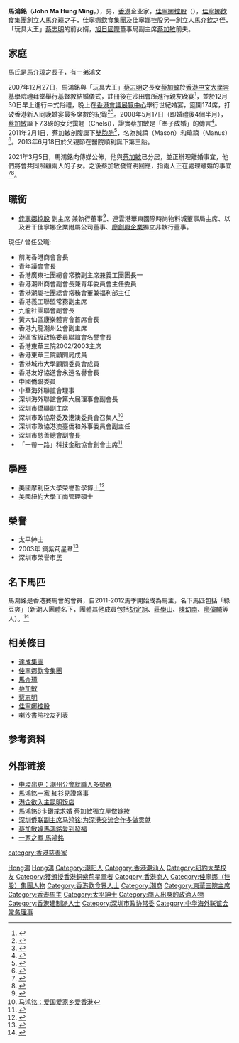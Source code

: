 {{Infobox person
| 姓名      = 馬鴻銘
| 出生日期  = {{birth year and age|1967}}
| 国籍      = {{CHN-HKG}}
| 配偶      = {{marriage|[[蔡加敏|蔡加敏]]|December 27, 2007|2021|end=divorced}}
| 教育程度  = [[美國|美國]]美國摩利臣大學榮譽哲學博士<br> 美國紐約大學工商管理碩士<br>喇沙書院
| 组织      = [[佳寧娜飲食集團|佳寧娜飲食集團]]<br>[[佳寧娜控股|佳寧娜控股]]<br>[[華東城|華東城]]             
| 职业      = 企業家
| relatives = [[馬介璋|馬介璋]](父)<ref>{{Cite web |url=https://www.e123.hk/ElderlyPro/details/650706/77/ |title=財經人物：佳寧娜太子爺非洲創業「子女唔應我」 幸妻蔡加敏力撐 |access-date=2019-04-17 |archive-date=2019-04-17 |archive-url=https://web.archive.org/web/20190417141834/https://www.e123.hk/ElderlyPro/details/650706/77/ |dead-url=no }}</ref><br>[[馬鴻文|馬鴻文]](弟)<br>[[馬介欽|馬介欽]](叔父)
| children = 馬靄翹<br>{{birth date and age|2008|5|17}}<br>馬誠禧<br>{{birth date and age|2011|2|1}}<br>馬瑋禧<br>{{birth date and age|2011|2|1}}
}}
'''馬鴻銘'''{{BBSHK}}{{JP}}（'''John Ma Hung Ming'''，{{bd|1967年||catIdx=Ma馬}}），男，[[香港|香港]]企业家，[[佳寧娜控股|佳寧娜控股]]（{{hkex2|126}}），[[佳寧娜飲食集團|佳寧娜飲食集團]]創立人[[馬介璋|馬介璋]]之子，[[佳寧娜飲食集團|佳寧娜飲食集團]]及[[佳寧娜控股|佳寧娜控股]]另一創立人[[馬介欽|馬介欽]]之侄，「玩具大王」[[蔡志明|蔡志明]]的前女婿，[[旭日國際|旭日國際]]董事局副主席[[蔡加敏|蔡加敏]]前夫。

==家庭==
馬氏是[[馬介璋|馬介璋]]之長子，有一弟鴻文

2007年12月27日，馬鴻銘與「玩具大王」[[蔡志明|蔡志明]]之長女[[蔡加敏|蔡加敏]]於[[香港中文大學|香港中文大學]][[崇基學院|崇基學院]]禮拜堂舉行[[基督教|基督教]]結婚儀式，註冊後在[[香港賽馬會沙田會所|沙田會所]]進行親友晚宴<ref>{{cite news |language=zh-hk |url=http://ol.mingpao.com/cfm/star5.cfm?File=20071228/saa01/maa1h.txt |title=蔡加敏嫁馬鴻銘愛到發福 玩具大王女兒出閣 200萬贈員工 |publisher=[[明報|''ol.mingpao.com'']] |date=2007-12-28 |accessdate=2012-02-20 |archive-date=2019-06-10 |archive-url=https://web.archive.org/web/20190610022536/https://ol.mingpao.com/cfm/star5.cfm?File=20071228%2Fsaa01%2Fmaa1h.txt |dead-url=no }}</ref>，並於12月30日早上進行中式俗禮，晚上在[[香港會議展覽中心|香港會議展覽中心]]舉行世紀婚宴，筵開174席，打破香港新人同晚婚宴最多席數的紀錄<ref>{{Cite web|title=玩具大王女兒蔡加敏結束14年婚姻|url=https://std.stheadline.com/daily/article/2338925/日報-娛樂-玩具大王女兒蔡加敏結束14年婚姻|access-date=2021-05-23|last=星島日報|work=std.stheadline.com|language=zh-Hant-HK|archive-date=2021-05-23|archive-url=https://web.archive.org/web/20210523183632/https://std.stheadline.com/daily/article/2338925/%E6%97%A5%E5%A0%B1-%E5%A8%9B%E6%A8%82-%E7%8E%A9%E5%85%B7%E5%A4%A7%E7%8E%8B%E5%A5%B3%E5%85%92%E8%94%A1%E5%8A%A0%E6%95%8F%E7%B5%90%E6%9D%9F14%E5%B9%B4%E5%A9%9A%E5%A7%BB|dead-url=no}}</ref><ref>{{Cite web|title=五年生四胎的这对豪门联姻散了！但她真的是现实版女强人_腾讯新闻|url=https://new.qq.com/omn/20210320/20210320A0995R00.html|access-date=2021-05-23|work=new.qq.com|archive-date=2021-05-23|archive-url=https://web.archive.org/web/20210523143556/https://new.qq.com/omn/20210320/20210320A0995R00.html|dead-url=no}}</ref>。2008年5月17日（即婚禮後4個半月），[[蔡加敏|蔡加敏]]誕下7.3磅的女兒靄翹（Chelsi），證實蔡加敏是「奉子成婚」的傳言<ref>{{cite news |language=zh-hans |url=http://www.cyxxg.com/news/ylxw/221752034938.html |title=玩具大王蔡志明爱女蔡加敏顺利诞下女婴(组图) |publisher=''cyxxg.com'' |date=2008-05-22 |accessdate=2012-02-20 |deadurl=yes |archiveurl=https://web.archive.org/web/20140103193100/http://www.cyxxg.com/news/ylxw/221752034938.html |archivedate=2014-01-03 }}</ref>。2011年2月1日，蔡加敏剖腹誕下[[雙胞胎|雙胞胎]]<ref>{{cite news |language=zh-hk |url=http://orientaldaily.on.cc/cnt/entertainment/20110203/00282_024.html |title=蔡加敏壓軸報喜剖腹誕孖仔 |publisher=[[東方日報|''orientaldaily.on.cc'']] |date=2011-02-03 |accessdate=2012-02-20 |archive-date=2019-06-25 |archive-url=https://web.archive.org/web/20190625205447/https://orientaldaily.on.cc/cnt/entertainment/20110203/00282_024.html |dead-url=no }}</ref>，名為誠禧（Mason）和瑋禧（Manus）<ref>{{cite news |language=zh-hans |url=http://www.hottx.net/ent/mxxw/20113/100075.html |title=玩具大王之女蔡加敏为龙凤胎摆百日宴 |publisher=''hottx.net'' |date=2011-03-13 |accessdate=2012-02-20 |archive-date=2014-01-04 |archive-url=https://web.archive.org/web/20140104112246/http://www.hottx.net/ent/mxxw/20113/100075.html |dead-url=yes }}</ref>。2013年6月18日於父親節在醫院順利誕下第三胎。

2021年3月5日，馬鴻銘向傳媒公佈，他與[[蔡加敏|蔡加敏]]已分居，並正辦理離婚事宜，他們將會共同照顧兩人的子女。之後蔡加敏發聲明回應，指兩人正在處理離婚的事宜<ref>{{Cite web|title=豪门夫妇官宣离婚！断14年婚姻已默默分居，曾6年抱4娃惹人羡_腾讯新闻|url=https://new.qq.com/omn/20210305/20210305A091BT00.html|access-date=2021-05-23|work=new.qq.com|archive-date=2021-05-23|archive-url=https://web.archive.org/web/20210523143556/https://new.qq.com/omn/20210305/20210305A091BT00.html|dead-url=no}}</ref><ref>{{Cite web|title=「玩具大王」蔡志明長女蔡加敏離婚 馬鴻銘發聲明︰已分居一段時間 - 20210306 - 娛樂|url=https://news.mingpao.com/pns/%e5%a8%9b%e6%a8%82/article/20210306/s00016/1614969364401/%e3%80%8c%e7%8e%a9%e5%85%b7%e5%a4%a7%e7%8e%8b%e3%80%8d%e8%94%a1%e5%bf%97%e6%98%8e%e9%95%b7%e5%a5%b3%e8%94%a1%e5%8a%a0%e6%95%8f%e9%9b%a2%e5%a9%9a-%e9%a6%ac%e9%b4%bb%e9%8a%98%e7%99%bc%e8%81%b2%e6%98%8e-%e5%b7%b2%e5%88%86%e5%b1%85%e4%b8%80%e6%ae%b5%e6%99%82%e9%96%93|access-date=2021-05-23|work=明報新聞網 - 每日明報 daily news|language=zh-hant|archive-date=2021-05-23|archive-url=https://web.archive.org/web/20210523143600/https://news.mingpao.com/pns/%e5%a8%9b%e6%a8%82/article/20210306/s00016/1614969364401/%e3%80%8c%e7%8e%a9%e5%85%b7%e5%a4%a7%e7%8e%8b%e3%80%8d%e8%94%a1%e5%bf%97%e6%98%8e%e9%95%b7%e5%a5%b3%e8%94%a1%e5%8a%a0%e6%95%8f%e9%9b%a2%e5%a9%9a-%e9%a6%ac%e9%b4%bb%e9%8a%98%e7%99%bc%e8%81%b2%e6%98%8e-%e5%b7%b2%e5%88%86%e5%b1%85%e4%b8%80%e6%ae%b5%e6%99%82%e9%96%93|dead-url=no}}</ref>。

== 職銜 ==
* [[佳寧娜控股|佳寧娜控股]] 副主席 兼執行董事<ref>{{cite web|title=董事會 - 佳寧娜集團控股有限公司|url=http://www.carrianna.com/c/about_board.php|website=佳寧娜集團|accessdate=2017-03-07|archive-date=2020-11-17|archive-url=https://web.archive.org/web/20201117110733/http://www.carrianna.com/c/about_board.php|dead-url=no}}</ref>、連雲港華東國際時尚物料城董事局主席、以及若干佳寧娜企業附屬公司董事、[[廖創興企業|廖創興企業]]獨立非執行董事。

現任/ 曾任公職: 
* 前海香港商會會長
* 青年議會會長
* 香港廣東社團總會常務副主席兼義工團團長一
* 香港潮州商會副會長兼青年委員會主任委員
* 香港潮屬社團總會常務會董兼福利部主任
* 香港義工聯盟常務副主席
* 九龍社團聯會副會長
* 黃大仙區康樂體育會首席會長
* 香港九龍潮州公會副主席
* 港區省級政協委員聯誼會名譽會長
* 香港東華三院2002/2003主席
* 香港東華三院顧問局成員
* 香港城市大學顧問委員會成員
* 香港友好協進會永遠名譽會長
* 中國僑聯委員
* 中華海外聯誼會理事
* 深圳海外聯誼會第六屆理事會副會長
* 深圳市僑聯副主席
* 深圳市政協常委及港澳委員會召集人<ref> [https://www.chinaqw.com/zgqj/qkjc_hnyhw/201008/19/178633.shtml 马鸿铭：爱国爱家乡爱香港]</ref>
* 深圳市政協港澳臺僑和外事委員會副主任
* 深圳市慈善總會副會長
* 「一帶一路」科技金融協會創會主席<ref>{{Cite web |url=http://paper.wenweipo.com/2019/02/16/OT1902160007.htm |title=馬鴻銘：年輕人需引導者創業資金 |access-date=2019-04-17 |archive-date=2019-04-17 |archive-url=https://web.archive.org/web/20190417141321/http://paper.wenweipo.com/2019/02/16/OT1902160007.htm |dead-url=no }}</ref>

== 學歷 ==
*美國摩利臣大學榮譽哲學博士<ref>{{cite web|title=資訊中心 馬鴻銘|url=http://www.quamnet.com/peopleSearchDetail.action?ppId=17618|website=Quamnet.com 華富財經|accessdate=2017-03-07|archive-url=https://web.archive.org/web/20170307205711/http://www.quamnet.com/peopleSearchDetail.action?ppId=17618|archive-date=2017-03-07|dead-url=yes}}</ref>
*美國紐約大學工商管理碩士

==榮譽==
*太平紳士
*2003年 銅紫荊星章<ref>{{cite web |url=http://paper.wenweipo.com/2003/07/01/HK0307010239.htm |title=香港特區政府二○○三年授勳名單 |publisher=文匯報 |date=2003-07-01 |accessdate=2020-10-18 |archive-date=2020-11-05 |archive-url=https://web.archive.org/web/20201105052749/http://paper.wenweipo.com/2003/07/01/HK0307010239.htm |dead-url=no }}</ref>
*深圳市榮譽市民

== 名下馬匹 ==
馬鴻銘是香港賽馬會的會員，自2011-2012馬季開始成為馬主，名下馬匹包括「綠豆爽」（新潮人團體名下，團體其他成員包括[[胡定旭|胡定旭]]、[[莊學山|莊學山]]、[[陳幼南|陳幼南]]、[[廖偉麟|廖偉麟]]等人）。<ref>{{cite news|title=中環出更：馬鴻銘3歲女 習武防綁匪|url=http://orientaldaily.on.cc/cnt/news/20120430/00176_078.html|accessdate=2017-03-07|publisher=東方日報|date=2012-04-30|archive-date=2019-10-04|archive-url=https://web.archive.org/web/20191004082624/https://orientaldaily.on.cc/cnt/news/20120430/00176_078.html|dead-url=no}}</ref>

== 相关條目 ==
* [[達成集團|達成集團]]
* [[佳寧娜飲食集團|佳寧娜飲食集團]]
* [[馬介璋|馬介璋]]
* [[蔡加敏|蔡加敏]]
* [[蔡志明|蔡志明]]
* [[佳寧娜控股|佳寧娜控股]]
* [[喇沙書院校友列表|喇沙書院校友列表]]

== 参考资料 ==
{{reflist}}

== 外部链接 ==
* [http://orientaldaily.on.cc/cnt/news/20111220/00176_086.html?pubdate=20111220 中環出更：潮州公會就職人多勢眾] {{Wayback|url=http://orientaldaily.on.cc/cnt/news/20111220/00176_086.html?pubdate=20111220 |date=20191023123218 }}
* [http://paper.wenweipo.com/2008/12/12/AY0812120004.htm 馬鴻銘一家 紅衫見證盛事] {{Wayback|url=http://paper.wenweipo.com/2008/12/12/AY0812120004.htm |date=20190727011638 }}
* [http://www.shxb.net/html/20090606/20090606_164907.shtml 港企欲入主昆明饭店 ]{{dead link|date=2018年5月 |bot=InternetArchiveBot |fix-attempted=yes }}
* [http://www.hkheadline.com/ent/ent_content.asp?contid=26012&srctype=g 馬鴻銘8卡鑽戒求婚 蔡加敏獨立屋做嫁妝]
* [http://www.chinanews.com/zgqj/news/2010/06-22/2356348.shtml 深圳侨联副主席马鸿铭:为深港交流合作多做贡献] {{Wayback|url=http://www.chinanews.com/zgqj/news/2010/06-22/2356348.shtml |date=20190726064932 }}
* [http://news.sina.com.hk/news/15/1/1/592961/1.html?l=209225 蔡加敏嫁馬鴻銘愛到發福]{{dead link|date=2018年5月 |bot=InternetArchiveBot |fix-attempted=yes }}
* [http://www.eastweek.com.hk/index.php?aid=527 一家之煮 馬鴻銘] {{Wayback|url=http://www.eastweek.com.hk/index.php?aid=527 |date=20111220105146 }}

{{達成集團有限公司}}
{{Navboxes 
| title  = 马鸿铭在[[中华海外联谊会|中华海外联谊会]]的职务
| list1  =
{{中华海外联谊会第五届理事会}}
}}

{{Authority control}}
{{DEFAULTSORT:Ma馬}}
[[Category:马姓|Hong鴻]]
[[Category:馬介璋家族|Hong鴻]]
[[Category:潮阳人|Category:潮阳人]]
[[Category:香港潮汕人|Category:香港潮汕人]]
[[Category:紐約大學校友|Category:紐約大學校友]]
[[Category:獲頒授香港銅紫荊星章者|Category:獲頒授香港銅紫荊星章者]]
[[Category:香港商人|Category:香港商人]]
[[Category:佳寧娜（控股）集團人物|Category:佳寧娜（控股）集團人物]]
[[Category:香港飲食界人士|Category:香港飲食界人士]]
[[Category:潮商|Category:潮商]]
[[Category:東華三院主席|Category:東華三院主席]]
[[Category:香港馬主|Category:香港馬主]]
[[Category:太平紳士|Category:太平紳士]]
[[Category:商人出身的政治人物|Category:商人出身的政治人物]]
[[Category:香港建制派人士|Category:香港建制派人士]]
[[Category:深圳市政协常委|Category:深圳市政协常委]]
[[Category:中华海外联谊会常务理事|Category:中华海外联谊会常务理事]]
[[category:香港慈善家|category:香港慈善家]]